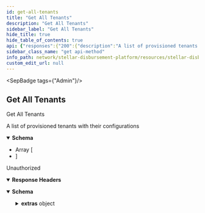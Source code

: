 ```yaml
---
id: get-all-tenants
title: "Get All Tenants"
description: "Get All Tenants"
sidebar_label: "Get All Tenants"
hide_title: true
hide_table_of_contents: true
api: {"responses":{"200":{"description":"A list of provisioned tenants with their configurations","content":{"application/json":{"schema":{"type":"array","items":{"type":"object","properties":{"id":{"type":"string","example":"1736bed3-7b92-4760-8ff2-51fb08ee079f"},"name":{"type":"string","example":"bluecorp","description":"The tenant name. It should match the pattern `^[a-z-]+$`."},"email_sender_type":{"type":"string","enum":["DRY_RUN","AWS_EMAIL"],"description":"The e-mail sender provider."},"sms_sender_type":{"type":"string","enum":["DRY_RUN","AWS_SMS","TWILIO_SMS"],"description":"The SMS sender provider."},"base_url":{"type":"string","example":"https://bluecorp-backend.sdp.org","description":"The SDP backend server's base URL."},"sdp_ui_base_url":{"type":"string","example":"https://bluecorp.sdp.org","description":"The SDP UI/dashboard Base URL."},"status":{"type":"string","enum":["TENANT_CREATED","TENANT_PROVISIONED","TENANT_ACTIVATED","TENANT_DEACTIVATED"]},"distribution_account":{"type":"string","example":"GCXAJ3XJ3VK3JFH3QMDFOSKM2NMMZBSO3VIT6EUPQWSDW2J74M23RRSL"},"created_at":{"type":"string","format":"date-time","example":"2024-03-27T17:21:51.000Z"},"updated_at":{"type":"string","format":"date-time","example":"2024-03-27T17:21:51.000Z"}},"required":["id","name","email_sender_type","sms_sender_type","status","created_at","updated_at"],"example":{"id":"840dca45-d1df-44cd-83c1-65c04235c25f","name":"redcorp","email_sender_type":"DRY_RUN","sms_sender_type":"DRY_RUN","base_url":"https://redcorp-backend.sdp.org","sdp_ui_base_url":"https://redcorp.sdp.org","status":"TENANT_PROVISIONED","distribution_account":"GCQVDMPOEN3HHJJ64V42KUTONOXN7C6V2PSVPALEVJ7PIYOB6M3DJV7N","created_at":"2024-03-27T17:21:51.000Z","updated_at":"2024-03-27T17:21:51.000Z"}}}}}},"401":{"description":"Unauthorized","headers":{},"content":{"application/json":{"schema":{"type":"object","properties":{"error":{"type":"string"},"extras":{"type":"object","properties":{"status":{"type":"number"},"message":{"type":"string"}}}},"example":{"error":"Not authorized","extras":{"status":401,"message":"Not authorized"}}},"examples":{"response":{"value":{"error":"Not authorized","extras":{"status":401,"message":"Not authorized"}}}}}}}},"operationId":"Get All Tenants","tags":["Admin"],"security":[{"BasicAuth":[]}],"description":"Get All Tenants","method":"get","path":"/tenants","securitySchemes":{"BearerAuth":{"type":"apiKey","name":"Authorization","in":"header","description":"JWT used for authentication, signed with an ES256 private key."},"BasicAuth":{"type":"http","scheme":"basic","description":"Basic HTTP Authentication with a base64-encoded string of 'ADMIN_ACCOUNT:ADMIN_API_KEY'."}},"info":{"title":"Stellar Disbursement Platform API","version":"","description":"The Stellar Disbursement Platform (SDP) is a tool built for organizations to make bulk payments to a group of recipients over the Stellar network. You can read more about using the SDP [here](https://developers.stellar.org/docs/category/use-the-stellar-disbursement-platform)."},"postman":{"name":"Get All Tenants","description":{"type":"text/plain"},"url":{"path":["tenants"],"host":["{{baseUrl}}"],"query":[],"variable":[]},"header":[{"key":"Accept","value":"application/json"}],"method":"GET","auth":{"type":"basic","basic":[{"type":"any","value":"<Basic Auth Username>","key":"username"},{"type":"any","value":"<Basic Auth Password>","key":"password"}]}}}
sidebar_class_name: "get api-method"
info_path: network/stellar-disbursement-platform/resources/stellar-disbursement-platform-api
custom_edit_url: null
---
```



<SepBadge tags={"Admin"}/>


## Get All Tenants



Get All Tenants

<div><ApiTabs><TabItem label={"200"} value={"200"}><div>

A list of provisioned tenants with their configurations

</div><div><MimeTabs schemaType={"response"}><TabItem label={"application/json"} value={"application/json"}><SchemaTabs><TabItem label={"Schema"} value={"Schema"}><details style={{}} data-collapsed={false} open={true}><summary style={{"textAlign":"left"}}><strong>Schema</strong></summary><div style={{"textAlign":"left","marginLeft":"1rem"}}></div><ul style={{"marginLeft":"1rem"}}><li><div style={{"fontSize":"var(--ifm-code-font-size)","opacity":"0.6","marginLeft":"-.5rem","paddingBottom":".5rem"}}>Array [</div></li><SchemaItem collapsible={false} name={"id"} required={true} schemaName={"string"} qualifierMessage={undefined} schema={{"type":"string","example":"1736bed3-7b92-4760-8ff2-51fb08ee079f"}}></SchemaItem><SchemaItem collapsible={false} name={"name"} required={true} schemaName={"string"} qualifierMessage={undefined} schema={{"type":"string","example":"bluecorp","description":"The tenant name. It should match the pattern `^[a-z-]+$`."}}></SchemaItem><SchemaItem collapsible={false} name={"email_sender_type"} required={true} schemaName={"string"} qualifierMessage={"**Possible values:** [`DRY_RUN`, `AWS_EMAIL`]"} schema={{"type":"string","enum":["DRY_RUN","AWS_EMAIL"],"description":"The e-mail sender provider."}}></SchemaItem><SchemaItem collapsible={false} name={"sms_sender_type"} required={true} schemaName={"string"} qualifierMessage={"**Possible values:** [`DRY_RUN`, `AWS_SMS`, `TWILIO_SMS`]"} schema={{"type":"string","enum":["DRY_RUN","AWS_SMS","TWILIO_SMS"],"description":"The SMS sender provider."}}></SchemaItem><SchemaItem collapsible={false} name={"base_url"} required={false} schemaName={"string"} qualifierMessage={undefined} schema={{"type":"string","example":"https://bluecorp-backend.sdp.org","description":"The SDP backend server's base URL."}}></SchemaItem><SchemaItem collapsible={false} name={"sdp_ui_base_url"} required={false} schemaName={"string"} qualifierMessage={undefined} schema={{"type":"string","example":"https://bluecorp.sdp.org","description":"The SDP UI/dashboard Base URL."}}></SchemaItem><SchemaItem collapsible={false} name={"status"} required={true} schemaName={"string"} qualifierMessage={"**Possible values:** [`TENANT_CREATED`, `TENANT_PROVISIONED`, `TENANT_ACTIVATED`, `TENANT_DEACTIVATED`]"} schema={{"type":"string","enum":["TENANT_CREATED","TENANT_PROVISIONED","TENANT_ACTIVATED","TENANT_DEACTIVATED"]}}></SchemaItem><SchemaItem collapsible={false} name={"distribution_account"} required={false} schemaName={"string"} qualifierMessage={undefined} schema={{"type":"string","example":"GCXAJ3XJ3VK3JFH3QMDFOSKM2NMMZBSO3VIT6EUPQWSDW2J74M23RRSL"}}></SchemaItem><SchemaItem collapsible={false} name={"created_at"} required={true} schemaName={"date-time"} qualifierMessage={undefined} schema={{"type":"string","format":"date-time","example":"2024-03-27T17:21:51.000Z"}}></SchemaItem><SchemaItem collapsible={false} name={"updated_at"} required={true} schemaName={"date-time"} qualifierMessage={undefined} schema={{"type":"string","format":"date-time","example":"2024-03-27T17:21:51.000Z"}}></SchemaItem><li><div style={{"fontSize":"var(--ifm-code-font-size)","opacity":"0.6","marginLeft":"-.5rem"}}>]</div></li></ul></details></TabItem><TabItem label={"Example (from schema)"} value={"Example (from schema)"}><ResponseSamples responseExample={"[\n  {\n    \"id\": \"840dca45-d1df-44cd-83c1-65c04235c25f\",\n    \"name\": \"redcorp\",\n    \"email_sender_type\": \"DRY_RUN\",\n    \"sms_sender_type\": \"DRY_RUN\",\n    \"base_url\": \"https://redcorp-backend.sdp.org\",\n    \"sdp_ui_base_url\": \"https://redcorp.sdp.org\",\n    \"status\": \"TENANT_PROVISIONED\",\n    \"distribution_account\": \"GCQVDMPOEN3HHJJ64V42KUTONOXN7C6V2PSVPALEVJ7PIYOB6M3DJV7N\",\n    \"created_at\": \"2024-03-27T17:21:51.000Z\",\n    \"updated_at\": \"2024-03-27T17:21:51.000Z\"\n  }\n]"} language={"json"}></ResponseSamples></TabItem></SchemaTabs></TabItem></MimeTabs></div></TabItem><TabItem label={"401"} value={"401"}><div>

Unauthorized

</div><details style={{"textAlign":"left","marginBottom":"1rem"}} data-collaposed={true} open={false}><summary style={{}}><strong>Response Headers</strong></summary><ul style={{"marginLeft":"1rem"}}></ul></details><div><MimeTabs schemaType={"response"}><TabItem label={"application/json"} value={"application/json"}><SchemaTabs><TabItem label={"Schema"} value={"Schema"}><details style={{}} data-collapsed={false} open={true}><summary style={{"textAlign":"left"}}><strong>Schema</strong></summary><div style={{"textAlign":"left","marginLeft":"1rem"}}></div><ul style={{"marginLeft":"1rem"}}><SchemaItem collapsible={false} name={"error"} required={false} schemaName={"string"} qualifierMessage={undefined} schema={{"type":"string"}}></SchemaItem><SchemaItem collapsible={true} className={"schemaItem"}><details style={{}}><summary style={{}}><strong>extras</strong><span style={{"opacity":"0.6"}}> object</span></summary><div style={{"marginLeft":"1rem"}}><SchemaItem collapsible={false} name={"status"} required={false} schemaName={"number"} qualifierMessage={undefined} schema={{"type":"number"}}></SchemaItem><SchemaItem collapsible={false} name={"message"} required={false} schemaName={"string"} qualifierMessage={undefined} schema={{"type":"string"}}></SchemaItem></div></details></SchemaItem></ul></details></TabItem><TabItem label={"Example (from schema)"} value={"Example (from schema)"}><ResponseSamples responseExample={"{\n  \"error\": \"Not authorized\",\n  \"extras\": {\n    \"status\": 401,\n    \"message\": \"Not authorized\"\n  }\n}"} language={"json"}></ResponseSamples></TabItem><TabItem label={"response"} value={"response"}><ResponseSamples responseExample={"{\n  \"error\": \"Not authorized\",\n  \"extras\": {\n    \"status\": 401,\n    \"message\": \"Not authorized\"\n  }\n}"} language={"json"}></ResponseSamples></TabItem></SchemaTabs></TabItem></MimeTabs></div></TabItem></ApiTabs></div>
